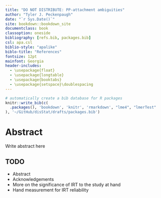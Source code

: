 ```yaml
---
title: "DO NOT DISTRIBUTE: PP-attachment ambiguities"
author: "Tyler J. Peckenpaugh"
date: "`r Sys.Date()`"
site: bookdown::bookdown_site
documentclass: book
classoption: oneside
bibliography: [refs.bib, packages.bib]
csl: apa.csl
biblio-style: "apalike"
biblo-title: "References"
fontsize: 12pt
mainfont: Georgia
header-includes:
  - \usepackage{float}
  - \usepackage{longtable}
  - \usepackage{booktabs}
  - \usepackage{setspace}\doublespacing
---
```

```r
# automatically create a bib database for R packages
knitr::write_bib(c(
  .packages(), 'bookdown', 'knitr', 'rmarkdown', "lme4", "lmerTest"
), '~/GitHub/disStat/drafts/packages.bib')
```
\raggedright
# Abstract {-}

Write abstract here

## TODO
  
  * Abstract
  * Acknowledgements
  * More on the significance of IRT to the study at hand
  * Hand measurement for IRT reliability

\pagebreak